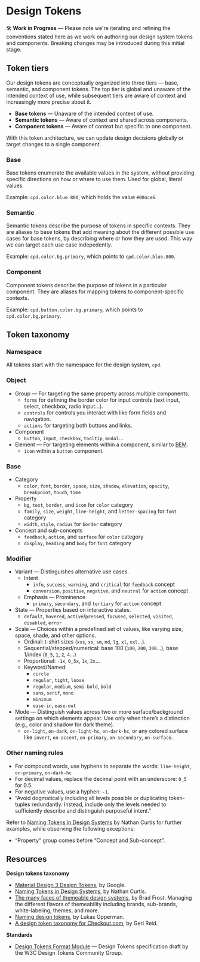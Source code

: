 
<Meta title="Foundations/Design Tokens" />

# Design Tokens

🛠 **Work in Progress** — Please note we're iterating and refining the conventions stated here as we work on authoring our design system tokens and components. Breaking changes may be introduced during this initial stage.

## Token tiers

Our design tokens are conceptually organized into three tiers — base, semantic, and component tokens. The top tier is global and unaware of the intended context of use, while subsequent tiers are aware of context and increasingly more precise about it.

- **Base tokens** — Unaware of the intended context of use.
- **Semantic tokens** — Aware of context and shared across components.
- **Component tokens** — Aware of context but specific to one component.

With this token architecture, we can update design decisions globally or target changes to a single component.

### Base

Base tokens enumerate the available values in the system, without providing specific directions on how or where to use them. Used for global, literal values. 

Example: `cpd.color.blue.800`, which holds the value `#004ce6`.

### Semantic

Semantic tokens describe the purpose of tokens in specific contexts. They are aliases to base tokens that add meaning about the different possible use cases for base tokens, by describing where or how they are used. This way we can target each use case indepedently.

Example: `cpd.color.bg.primary`, which points to `cpd.color.blue.800`.

### Component

Component tokens describe the purpose of tokens in a particular component. They are aliases for mapping tokens to component-specific contexts.

Example: `cpd.button.color.bg.primary`, which points to `cpd.color.bg.primary`.

## Token taxonomy

### Namespace

All tokens start with the namespace for the design system, `cpd`.

### Object

- Group — For targeting the same property across multiple components.
  - `forms` for defining the border color for input controls (text input, select, checkbox, radio input…).
  - `controls` for controls you interact with like form fields and navigation.
  - `actions` for targeting both buttons and links.
- Component
  - `button`, `input`, `checkbox`, `tooltip`, `modal`…
- Element — For targeting elements within a component, similar to [BEM](https://getbem.com/).
  - `icon` within a `button` component.

### Base

- Category
  - `color`, `font`, `border`, `space`, `size`, `shadow`, `elevation`, `opacity`, `breakpoint`, `touch`, `time`
- Property
  - `bg`, `text`, `border`, and `icon` for `color` category
  - `family`, `size`, `weight`, `line-height`, and `letter-spacing` for `font` category
  - `width`, `style`, `radius` for `border` category  
- Concept and sub-concepts
  - `feedback`, `action`, and `surface` for `color` category
  - `display`, `heading` and `body` for `font` category 

### Modifier

- Variant — Distinguishes alternative use cases.
  - Intent
    - `info`, `success`, `warning`, and `critical` for `feedback` concept
    - `conversion`, `positive`, `negative`, and `neutral` for `action` concept
  - Emphasis — Prominence
    - `primary`, `secondary`, and `tertiary` for `action` concept 
- State — Properties based on interactive states.
  - `default`, `hovered`, `active`/`pressed`, `focused`, `selected`, `visited`, `disabled`,  `error`
- Scale — Choices within a predefined set of values, like varying size, space, shade, and other options.
  - Ordinal: t-shirt sizes (`xxs`, `xs`, `sm`, `md`, `lg`, `xl`, `xxl`…).
  - Sequential/stepped/numerical: base 100 (`100`, `200`, `300`…), base 1/index (`0_5`, `1`, `2`, `4`…)
  - Proportional: `-1x`, `0_5x`, `1x`, `2x`…
  - Keyword/Named:
    - `circle`
    - `regular`, `tight`, `loose`
    - `regular`, `medium`, `semi-bold`, `bold`
    - `sans`, `serif`, `mono`
    - `minimum`
    - `ease-in`, `ease-out`
- Mode — Distinguish values across two or more surface/background settings on which elements appear. Use only when there’s a distinction (e.g., color and shadow for dark theme).
  - `on-light`, `on-dark`, `on-light-hc`, `on-dark-hc`, or any colored surface like `invert`, `on-accent`, `on-primary`, `on-secondary`, `on-surface`.

### Other naming rules

- For compound words, use hyphens to separate the words: `line-height`, `on-primary`, `on-dark-hc`
- For decimal values, replace the decimal point with an underscore: `0_5` for 0.5.
- For negative values, use a hyphen: `-1`.
- “Avoid dogmatically including all levels possible or duplicating token-tuples redundantly. Instead, include only the levels needed to sufficiently describe and distinguish purposeful intent.”

Refer to [Naming Tokens in Design Systems](https://medium.com/eightshapes-llc/naming-tokens-in-design-systems-9e86c7444676) by Nathan Curtis for further examples, while observing the following exceptions:

- “Property” group comes before “Concept and Sub-concept”.

## Resources

**Design tokens taxonomy**

- [Material Design 3 Design Tokens](https://m3.material.io/foundations/design-tokens/overview), by Google.
- [Naming Tokens in Design Systems](https://medium.com/eightshapes-llc/naming-tokens-in-design-systems-9e86c7444676), by Nathan Curtis.
- [The many faces of themeable design systems](https://bradfrost.com/blog/post/the-many-faces-of-themeable-design-systems/), by Brad Frost. Managing the different flavors of themeability including brands, sub-brands, white-labeling, themes, and more.
- [Naming design tokens](https://uxdesign.cc/naming-design-tokens-9454818ed7cb), by Lukas Opperman.
- [A design token taxonomy for Checkout.com](https://www.gerireid.com/design-token-taxonomy.html), by Geri Reid.

**Standards**

- [Design Tokens Format Module](https://design-tokens.github.io/community-group/format/) — Design Tokens specification draft by the W3C Design Tokens Community Group.
